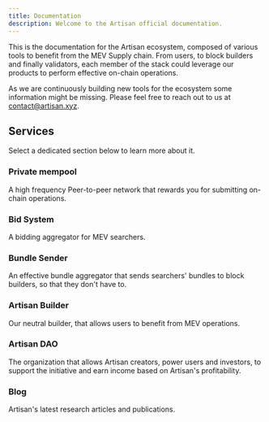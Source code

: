 ```yaml
---
title: Documentation
description: Welcome to the Artisan official documentation.
---
```


This is the documentation for the Artisan ecosystem, composed of various tools to benefit from the MEV Supply chain.
From users, to block builders and finally validators, each member of the stack could leverage our products to perform
effective on-chain operations.

<Callout>

As we are continuously building new tools for the ecosystem some information might be missing. Please feel free to reach out to us at [contact@artisan.xyz](mailto:contact@artisan.xyz).

</Callout>

## Services

Select a dedicated section below to learn more about it.

<div className="grid sm:grid-cols-2 gap-4 mt-6">

<Card href="/docs/privatemempool">

### Private mempool

A high frequency Peer-to-peer network that rewards you for submitting on-chain operations. 

</Card>

<Card href="/docs/bidsystem" disabled>

### Bid System

A bidding aggregator for MEV searchers.

</Card>

<Card href="/docs/bundlesender" disabled>

### Bundle Sender

An effective bundle aggregator that sends searchers' bundles to block builders, so that they don't have to.

</Card>

<Card href="/docs/artisanbuilder" disabled>

### Artisan Builder

Our neutral builder, that allows users to benefit from MEV operations.

</Card>

<Card href="/docs/artisandao" disabled>

### Artisan DAO

The organization that allows Artisan creators, power users and investors, to support the initiative and earn income
based on Artisan's profitability.

</Card>

<Card href="/docs/blog" disabled>

### Blog

Artisan's latest research articles and publications.

</Card>

</div>
